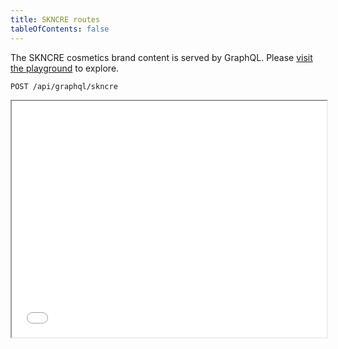 ```yaml
---
title: SKNCRE routes
tableOfContents: false
---
```


The SKNCRE cosmetics brand content is served by GraphQL. Please [visit the playground](/api/graphql/skncre) to explore.

```sh
POST /api/graphql/skncre

```

<iframe style="width: 100%;aspect-ratio: 4 / 3;" src="/api/graphql/skncre" />


## Query examples

### Get all products

Get a list of all products in the API with the relevant details. [See an example of this query in the playground](/api/graphql/skncre?query=query+MyQuery+%7B%0A++products+%7B%0A++++description%0A++++id%0A++++ingredients%0A++++name%0A++++price%0A++++shortDescription%0A++++slug%0A++++stock%0A++++images+%7B%0A++++++url%0A++++++alt%0A++++%7D%0A++%7D%0A%7D)




<Tabs>
<TabItem label="Query">

```graphql
query MyQuery {
  products {
    description
    id
    ingredients
    name
    price
    shortDescription
    slug
    stock
    images {
      url
      alt
    }
  }
}
```
</TabItem>
<TabItem label="Response">

```json
{
  "data": {
    "products": [
      {
        "description": "Indicated for the treatment of wrinkles in the periocular area and blemish of the bags; based on snail slime, hyaluronic acid, pre and probiotics. Snail slime: Nourishing, regenerating and antioxidant properties. It also has film-forming properties such as: proteins, mucopolysaccharides, allantoin and glycolic acid; that make the skin soft, healthy, hydrated, smooth, smooth, silky; preventing the formation of skin spots and the accumulation of impurities.",
        "id": 1,
        "ingredients": "snail slime, benzyl salicylate, hydroxyethylpiperazine ethane sulfonic acid, triethanolamine, snail slime, benzyl salicylate, hydroxyethylpiperazine ethane sulfonic acid, triethanolamine.",
        "name": "Your face serum",
        "price": 199,
        "shortDescription": "This calming serum revitalizes the skin like never before.",
        "slug": "face-serum",
        "stock": 34,
        "images": [
          {
            "url": "https://federate-this-astro.vercel.app/skncre/face_serum_1.jpg",
            "alt": "Face serum Image 1"
          },
          {
            "url": "https://federate-this-astro.vercel.app/skncre/face_serum_2.jpg",
            "alt": "Face serum Image 2"
          }
        ]
      },
      {
        "description": "Light and evanescent texture, with a fresh and pleasant touch. The basic formula of two main ingredients known for a long time for their functional properties: Pure Helicine and Hyaluronic Acid. Suitable for all skin types: dry, combination, and oily. Snail slime: Nourishing, regenerating, and antioxidant properties. It also has film-forming properties such as proteins, mucopolysaccharides, allantoin, and glycolic acid; that make the skin soft, healthy, hydrated, smooth, smooth, silky. Prevents the formation of skin spots (light and dark), pimples, stretch marks, and scars, and prevents the accumulation of blemishes.",
        "id": 2,
        "ingredients": "aqua, glycerin, butylene glycol, hydrogenated coco-glycerides, glyceryl stearate se, caprylic/capric triglyceride, dicaprylyl ether, phenyl trimethicone",
        "name": "Your face cream",
        "price": 355,
        "shortDescription": "Discover the reactivating, cooling night cream to stimulate the skin overnight so you wake up with a rosy glow.",
        "slug": "face-cream",
        "stock": 6,
        "images": [
          {
            "url": "https://federate-this-astro.vercel.app/skncre/face_cream_1.jpg",
            "alt": "Face cream Image 1"
          },
          {
            "url": "https://federate-this-astro.vercel.app/skncre/face_cream_2.png",
            "alt": "Face cream Image 2"
          }
        ]
      },
      {
        "description": "Containing face cream, serum and eye contour; ideal for an excellent beauty routine. Three items with one purchase. Also perfect as a gift box. Nourishing, regenerating and antioxidant properties. It also has film-forming properties such as proteins, mucopolysaccharides, allantoin and glycolic acid; that make the skin soft, healthy, hydrated, smooth, smooth, silky; prevents the formation of skin spots (light and dark), pimples, stretch marks, scars and preventing the accumulation of blemishes.",
        "id": 3,
        "ingredients": "aqua, propylene glycole, isopropyl myristate, snail secretion filtrate, hyaluronic acid, acetyl hexapeptide-8, acetyl heptapeptide-4, polymnia sonchifolia root juice",
        "name": "Your eye contour",
        "price": 405,
        "shortDescription": "Say goodbye to bags, blemish and wrinkles in the periocular area.",
        "slug": "eye-contour",
        "stock": 3,
        "images": [
          {
            "url": "https://federate-this-astro.vercel.app/skncre/eye_contour_1.jpg",
            "alt": "Eye contour Image 1"
          },
          {
            "url": "https://federate-this-astro.vercel.app/skncre/eye_contour_2.jpg",
            "alt": "Eye contour Image 2"
          }
        ]
      },
      {
        "description": "Indicated for the treatment of wrinkles in the periocular area and blemish of the bags; based on snail slime, hyaluronic acid, pre and probiotics. Snail slime: Nourishing, regenerating and antioxidant properties. It also has film-forming properties such as: proteins, mucopolysaccharides, allantoin and glycolic acid; that make the skin soft, healthy, hydrated, smooth, smooth, silky; preventing the formation of skin spots and the accumulation of impurities.",
        "id": 4,
        "ingredients": "",
        "name": "Your skncre bundle",
        "price": 999,
        "shortDescription": "A travel-size cream, contour, and serum, presented in a signature silk-white pouch.",
        "slug": "bundle",
        "stock": 4,
        "images": [
          {
            "url": "https://federate-this-astro.vercel.app/skncre/bundle_1.png",
            "alt": "Bundle Image 1"
          },
          {
            "url": "https://federate-this-astro.vercel.app/skncre/bundle_2.png",
            "alt": "Bundle Image 2"
          }
        ]
      }
    ]
  }
}
```
</TabItem>
</Tabs>

### Get a product by ID or slug

Get a single product by ID or slug. [See an example of this query in the playground](/api/graphql/skncre?query=query+MyQuery+%7B%0A++product%28id%3A+"2"%29+%7B%0A++++description%0A++++id%0A++++ingredients%0A++++name%0A++++price%0A++++shortDescription%0A++++slug%0A++++stock%0A++%7D%0A%7D)

<Tabs>
<TabItem label="Query">

```graphql
query MyQuery {
  product(id: "2") {
    description
    id
    ingredients
    name
    price
    shortDescription
    slug
    stock
  }
}
```
</TabItem>
<TabItem label="Response">

```json
{
  "data": {
    "product": {
      "description": "Light and evanescent texture, with a fresh and pleasant touch. The basic formula of two main ingredients known for a long time for their functional properties: Pure Helicine and Hyaluronic Acid. Suitable for all skin types: dry, combination, and oily. Snail slime: Nourishing, regenerating, and antioxidant properties. It also has film-forming properties such as proteins, mucopolysaccharides, allantoin, and glycolic acid; that make the skin soft, healthy, hydrated, smooth, smooth, silky. Prevents the formation of skin spots (light and dark), pimples, stretch marks, and scars, and prevents the accumulation of blemishes.",
      "id": 2,
      "ingredients": "aqua, glycerin, butylene glycol, hydrogenated coco-glycerides, glyceryl stearate se, caprylic/capric triglyceride, dicaprylyl ether, phenyl trimethicone",
      "name": "Your face cream",
      "price": 355,
      "shortDescription": "Discover the reactivating, cooling night cream to stimulate the skin overnight so you wake up with a rosy glow.",
      "slug": "face-cream",
      "stock": 6
    }
  }
}
```
</TabItem>
</Tabs>
